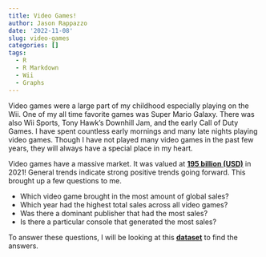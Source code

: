 ```yaml
---
title: Video Games!
author: Jason Rappazzo
date: '2022-11-08'
slug: video-games
categories: []
tags:
  - R
  - R Markdown
  - Wii
  - Graphs
---
```


Video games were a large part of my childhood especially playing on the Wii. One of my all time favorite games was Super Mario Galaxy. There was also Wii Sports, Tony Hawk's Downhill Jam, and the early Call of Duty Games. I have spent countless early mornings and many late nights playing video games. Though I have not played many video games in the past few years, they will always have a special place in my heart. 

Video games have a massive market. It was valued at [**195 billion (USD)**](https://www.grandviewresearch.com/industry-analysis/video-game-market#:~:text=Report%20Overview,12.9%25%20from%202022%20to%202030.) in 2021! General trends indicate strong positive trends going forward. This brought up a few questions to me. 

* Which video game brought in the most amount of global sales?
* Which year had the highest total sales across all video games?
* Was there a dominant publisher that had the most sales?
* Is there a particular console that generated the most sales?

To answer these questions, I will be looking at this [**dataset**](https://www.kaggle.com/datasets/gregorut/videogamesales) to find the answers.
